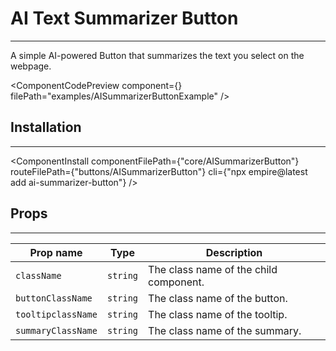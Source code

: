 
# AI Text Summarizer Button

---

A simple AI-powered Button that summarizes the text you select on the webpage.

<ComponentCodePreview
  component={<AISummarizerButtonExample />}
  filePath="examples/AISummarizerButtonExample"
/>

## Installation

---

<ComponentInstall
  componentFilePath={"core/AISummarizerButton"}
  routeFilePath={"buttons/AISummarizerButton"}
  cli={"npx empire@latest add ai-summarizer-button"}
/>

## Props

---

| Prop name          | Type     | Description                            |
| ------------------ | -------- | -------------------------------------- |
| `className`        | `string` | The class name of the child component. |
| `buttonClassName`  | `string` | The class name of the button.          |
| `tooltipclassName` | `string` | The class name of the tooltip.         |
| `summaryClassName` | `string` | The class name of the summary.         |

